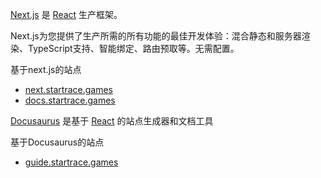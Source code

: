 [Next.js](https://nextjs.org/) 是 [React](https://nextjs.org/) 生产框架。

Next.js为您提供了生产所需的所有功能的最佳开发体验：混合静态和服务器渲染、TypeScript支持、智能绑定、路由预取等。无需配置。

基于next.js的站点

- [next.startrace.games](https://next.startrace.games)
- [docs.startrace.games](https://docs.startrace.games)

[Docusaurus](https://docusaurus.io/) 是基于 [React](https://nextjs.org/) 的站点生成器和文档工具

基于Docusaurus的站点

- [guide.startrace.games](https://guide.startrace.games)